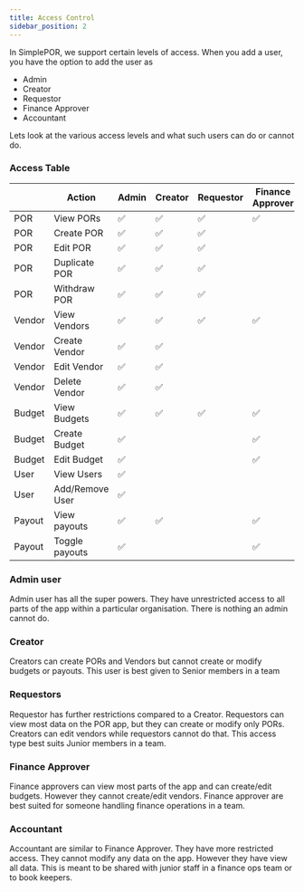 ```yaml
---
title: Access Control
sidebar_position: 2
---
```


In SimplePOR, we support certain levels of access. When you add a user, you have the option to add the user as 

- Admin
- Creator
- Requestor
- Finance Approver
- Accountant

Lets look at the various access levels and what such users can do or cannot do. 


### Access Table 

|        | Action          | Admin              | Creator            | Requestor          | Finance Approver   | Accountant         |
|--------|-----------------|--------------------|--------------------|--------------------|--------------------|--------------------|
| POR    | View PORs       | :white_check_mark: | :white_check_mark: | :white_check_mark: | :white_check_mark: | :white_check_mark: |
| POR    | Create POR      | :white_check_mark: | :white_check_mark: | :white_check_mark: |                    |                    |
| POR    | Edit POR        | :white_check_mark: | :white_check_mark: | :white_check_mark: |                    |                    |
| POR    | Duplicate POR   | :white_check_mark: | :white_check_mark: | :white_check_mark: |                    |                    |
| POR    | Withdraw POR    | :white_check_mark: | :white_check_mark: | :white_check_mark: |                    |                    |
| Vendor | View Vendors    | :white_check_mark: | :white_check_mark: | :white_check_mark: | :white_check_mark: | :white_check_mark: |
| Vendor | Create Vendor   | :white_check_mark: | :white_check_mark: |                    |                    |                    |
| Vendor | Edit Vendor     | :white_check_mark: | :white_check_mark: |                    |                    |                    |
| Vendor | Delete Vendor   | :white_check_mark: | :white_check_mark: |                    |                    |                    |
| Budget | View Budgets    | :white_check_mark: | :white_check_mark: | :white_check_mark: | :white_check_mark: | :white_check_mark: |
| Budget | Create Budget   | :white_check_mark: |                    |                    | :white_check_mark: |                    |
| Budget | Edit Budget     | :white_check_mark: |                    |                    | :white_check_mark: |                    |
| User   | View Users      | :white_check_mark: |                    |                    |                    |                    |
| User   | Add/Remove User | :white_check_mark: |                    |                    |                    |                    |
| Payout | View payouts    | :white_check_mark: | :white_check_mark: |                    | :white_check_mark: | :white_check_mark: |
| Payout | Toggle payouts  | :white_check_mark: |                    |                    | :white_check_mark: |                    |

### Admin user

Admin user has all the super powers. They have unrestricted access to all parts of the app within a particular organisation. There is nothing an admin cannot do.


### Creator

Creators can create PORs and Vendors but cannot create or modify budgets or payouts. This user is best given to Senior members in a team

### Requestors

Requestor has further restrictions compared to a Creator. Requestors can view most data on the POR app, but they can create or modify only PORs. Creators can edit vendors while requestors cannot do that. This access type best suits Junior members in a team. 

### Finance Approver

Finance approvers can view most parts of the app and can create/edit budgets. However they cannot create/edit vendors. Finance approver are best suited for someone handling finance operations in a team. 

### Accountant
Accountant are similar to Finance Approver. They have more restricted access. They cannot modify any data on the app. However they have view all data. This is meant to be shared with junior staff in a finance ops team or to book keepers. 
